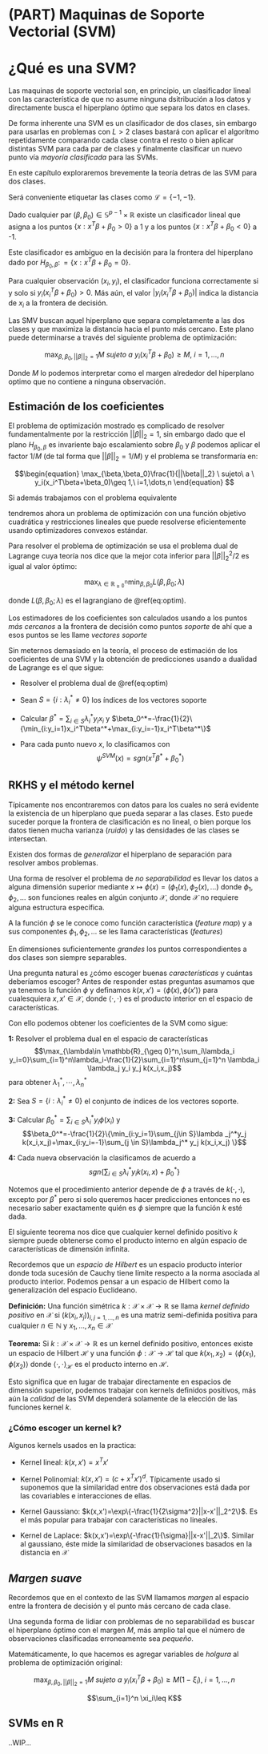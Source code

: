 # (PART) Maquinas de Soporte Vectorial (SVM) {-}

# ¿Qué es una SVM?

Las maquinas de soporte vectorial son, en principio, un clasificador lineal con las característica de que no asume ninguna dsitribución a los datos y directamente busca el hiperplano óptimo que separa los datos en clases.

De forma inherente una SVM es un clasificador de dos clases, sin embargo para usarlas en problemas con $L>2$ clases bastará con aplicar el algorítmo repetidamente comparando cada clase contra el resto o bien aplicar distintas SVM para cada par de clases y finalmente clasificar un nuevo punto vía _mayoría clasificada_ para las SVMs.

En este capítulo exploraremos brevemente la teoría detras de las SVM para dos clases.

Será conveniente etiquetar las clases como $\mathcal{L}=\{-1,-1\}$.

Dado cualquier par $(\beta,\beta_0) \in \mathbb{S}^{p-1}\times\mathbb{R}$ existe un clasificador lineal que asigna a los puntos $\{x:x^T\beta+\beta_0>0\}$ a 1 y a los puntos $\{x:x^T\beta+\beta_0<0\}$ a -1.

Este clasificador es ambiguo en la decisión para la frontera del hiperplano dado por $H_{\beta_0,\beta}\colon= \{x:x^T\beta+\beta_0=0\}$.

Para cualquier observación $(x_i,y_i)$, el clasificador funciona correctamente si y solo si $y_i(x_i^T\beta +\beta_0)>0$. Más aún, el valor $|y_i(x_i^T\beta +\beta_0)|$ indica la distancia de $x_i$ a la frontera de decisión.

Las SMV buscan aquel hiperplano que separa completamente a las dos clases y que maximiza la distancia hacia el punto más cercano. Este plano puede determinarse a través del siguiente problema de optimización:

$$ \begin{equation}  \max_{\beta,\beta_0,||\beta||_2=1} M \ sujeto \ a \ y_i(x_i^T\beta+\beta_0)\geq M,\ i=1,\dots,n \end{equation} $$

Donde $M$ lo podemos interpretar como el margen alrededor del hiperplano optimo que no contiene a ninguna observación.

## Estimación de los coeficientes

El problema de optimización mostrado es complicado de resolver fundamentalmente por la restricción $||\beta||_2=1$, sin embargo dado que el plano $H_{\beta_0,\beta}$ es invariente bajo escalamiento sobre $\beta_0$ y $\beta$ podemos aplicar el factor $1/M$ (de tal forma que $||\beta||_2=1/M$) y el problema se transformaría en:

$$\begin{equation}  \max_{\beta,\beta_0}\frac{1}{||\beta||_2} \ sujeto\ a \ y_i(x_i^T\beta+\beta_0)\geq 1,\ i=1,\dots,n \end{equation} $$

Si además trabajamos con el problema equivalente

\begin{equation} 
  \min_{\beta,\beta_0}\frac{1}{2}||\beta||_2^2 \ sujeto\ a \ y_i(x_i^T\beta+\beta_0)\geq 1,\ i=1,\dots,n 
  
  (\#eq:optim)
\end{equation}

tendremos ahora un problema de optimización con una función objetivo cuadrática y restricciones lineales que puede resolverse eficientemente usando optimizadores convexos estándar.

Para resolver el problema de optimización se usa el problema dual de Lagrange cuya teoría nos dice que la mejor cota inferior para $||\beta||_2^2/2$ es igual al valor óptimo:

$$\begin{equation} \max_{\lambda\in \mathbb{R_{\geq0}^n}} \min_{\beta,\beta_0} L(\beta,\beta_0;\lambda) \end{equation} $$

donde $L(\beta,\beta_0;\lambda)$ es el lagrangiano de \@ref(eq:optim).

Los estimadores de los coeficientes son calculados usando a los puntos _más cercanos_ a la frontera de decisión como puntos _soporte_ de ahí que a esos puntos se les llame _vectores soporte_

Sin meternos demasiado en la teoría, el proceso de estimación de los coeficientes de una SVM y la obtención de predicciones usando a dualidad de Lagrange es el que sigue:

- Resolver el problema dual de \@ref(eq:optim)

- Sean $S=\{i:\lambda_i^*\neq0\}$ los índices de los vectores soporte

- Calcular $\beta^*=\sum_{i\in S}\lambda_i^*y_i x_i$ y $\beta_0^*=-\frac{1}{2}\{\min_{i:y_i=1}x_i^T\beta^*+\max_{i:y_i=-1}x_i^T\beta^*\}$

- Para cada punto nuevo $x$, lo clasificamos con $$\psi^{SVM}(x)=sgn(x^T\beta^*+\beta_0^*)$$

## RKHS y el método kernel

Típicamente nos encontraremos con datos para los cuales no será evidente la existencia de un hiperplano que pueda separar a las clases. Esto puede suceder porque la frontera de clasificación es no lineal, o bien porque los datos tienen mucha varianza (_ruido_) y las densidades de las clases se intersectan.

Existen dos formas de _generalizar_ el hiperplano de separación para resolver ambos problemas.

Una forma de resolver el problema de _no separabilidad_ es llevar los datos a alguna dimensión superior mediante $x \mapsto \phi(x)=(\phi_1(x),\phi_2(x),\dots)$ donde $\phi_1,\phi_2,\dots$ son funciones reales en algún conjunto $\mathcal{X}$, donde $\mathcal{X}$ no requiere alguna estructura específica.

A la función $\phi$ se le conoce como función característica (_feature map_) y a sus componentes $\phi_1,\phi_2,\dots$ se les llama características (_features_)

En dimensiones suficientemente _grandes_ los puntos correspondientes a dos clases son siempre separables.

Una pregunta natural es ¿cómo escoger buenas _características_ y cuántas deberíamos escoger? Antes de responder estas preguntas asumamos que ya tenemos la función $\phi$ y definamos $k(x,x')=\langle \phi(x),\phi(x')\rangle$ para cualesquiera $x,x'\in \mathcal{X}$, donde $\langle \cdot,\cdot \rangle$ es el producto interior en el espacio de características.

Con ello podemos obtener los coeficientes de la SVM como sigue:

__1:__ Resolver el problema dual en el espacio de características $$\max_{\lambda\in \mathbb{R}_{\geq 0}^n,\sum_i\lambda_i y_i=0}\sum_{i=1}^n\lambda_i-\frac{1}{2}\sum_{i=1}^n\sum_{j=1}^n \lambda_i \lambda_j y_i y_j k(x_i,x_j)$$ para obtener $\lambda_1^*,\cdots,\lambda_n^*$

__2:__ Sea $S=\{i:\lambda_i^*\neq 0\}$ el conjunto de índices de los vectores soporte.

__3:__ Calcular $\beta_0^*=\sum_{i\in S}\lambda_i^*y_i \phi(x_i)$ y $$\beta_0^*=-\frac{1}{2}\{\min_{i:y_i=1}\sum_{j\in S}\lambda _j^*y_j k(x_i,x_j)+\max_{i:y_i=-1}\sum_{j \in S}\lambda_j^* y_j k(x_i,x_j) \}$$

__4:__ Cada nueva observación la clasificamos de acuerdo a $$sgn\{ \sum_{i\in S}\lambda_i^* y_i k(x_i,x) + \beta_0^* \}$$

Notemos que el procedimiento anterior depende de $\phi$ a través de $k(\cdot,\cdot)$, excepto por $\beta^*$ pero si solo queremos hacer predicciones entonces no es necesario saber exactamente quién es $\phi$ siempre que la función $k$ esté dada.

El siguiente teorema nos dice que cualquier kernel definido positivo $k$ siempre puede obtenerse como el producto interno en algún espacio de características de dimensión infinita.

Recordemos que un _espacio de Hilbert_ es un espacio producto interior donde toda sucesión de Cauchy tiene límite respecto a la norma asociada al producto interior. Podemos pensar a un espacio de Hilbert como la generalización del espacio Euclideano.

__Definición:__ Una función simétrica $k:\mathcal{X}\times \mathcal{X}\rightarrow \mathbb{R}$ se llama _kernel definido positivo_ en $\mathcal{X}$ si $(k(x_i,x_j))_{i,j=1,\dots,n}$ es una matriz semi-definida positiva para cualquier $n\in \mathbb{N}$ y $x_1,\dots,x_n\in \mathcal{X}$

__Teorema:__ Si $k:\mathcal{X}\times \mathcal{X}\rightarrow \mathbb{R}$ es un kernel definido positivo, entonces existe un espacio de Hilbert $\mathcal{H}$ y una función $\phi :\mathcal{X}\rightarrow \mathcal{H}$ tal que $k(x_1,x_2)=\langle\phi(x_1),\phi(x_2)\rangle$ donde $\langle\cdot,\cdot \rangle_\mathcal{H}$ es el producto interno en $\mathcal{H}$.

Esto significa que en lugar de trabajar directamente en espacios de dimensión superior, podemos trabajar con kernels definidos positivos, más aún la _calidad_ de las SVM dependerá solamente de la elección de las funciones kernel $k$.

### ¿Cómo escoger un kernel k?

Algunos kernels usados en la practica:

- Kernel lineal: $k(x,x')=x^Tx'$

- Kernel Polinomial: $k(x,x')=(c+x^Tx')^d$. Típicamente usado si suponemos que la similaridad entre dos observaciones está dada por las covariables e interacciones de ellas.

- Kernel Gaussiano: $k(x,x')=\exp\{-\frac{1}{2\sigma^2}||x-x'||_2^2\}$. Es el más popular para trabajar con características no lineales.

- Kernel de Laplace: $k(x,x')=\exp\{-\frac{1}{\sigma}||x-x'||_2\}$. Similar al gaussiano, éste mide la similaridad de observaciones basados en la distancia en $\mathcal{X}$

## _Margen suave_

Recordemos que en el contexto de las SVM llamamos _margen_ al espacio entre la frontera de decisión y el punto más cercano de cada clase.

Una segunda forma de lidiar con problemas de no separabilidad es buscar el hiperplano óptimo con el margen $M$, más amplio tal que el número de observaciones clasificadas erroneamente sea _pequeño_.

Matemáticamente, lo que hacemos es agregar variables de _holgura_ al problema de optimización original:

$$ \begin{equation}  \max_{\beta,\beta_0,||\beta||_2=1} M \ sujeto \ a \ y_i(x_i^T\beta+\beta_0)\geq M(1-\xi_i),\ i=1,\dots,n \end{equation} $$

$$\sum_{i=1}^n \xi_i\leq K$$

## SVMs en R

..WIP...